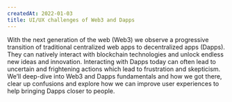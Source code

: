 ```yaml
---
createdAt: 2022-01-03
title: UI/UX challenges of Web3 and Dapps
---
```


With the next generation of the web (Web3) we observe a progressive transition of traditional centralized web apps to decentralized apps (Dapps). They can natively interact with blockchain technologies and unlock endless new ideas and innovation. Interacting with Dapps today can often lead to uncertain and frightening actions which lead to frustration and skepticism. We’ll deep-dive into Web3 and Dapps fundamentals and how we got there, clear up confusions and explore how we can improve user experiences to help bringing Dapps closer to people.
